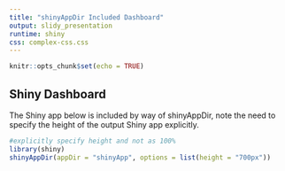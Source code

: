 ```yaml
---
title: "shinyAppDir Included Dashboard"
output: slidy_presentation
runtime: shiny
css: complex-css.css
---
```


```r
knitr::opts_chunk$set(echo = TRUE)
```

## Shiny Dashboard

The Shiny app below is included by way of shinyAppDir, note the need to specify the height of the output Shiny app explicitly.

```r
#explicitly specify height and not as 100%
library(shiny)
shinyAppDir(appDir = "shinyApp", options = list(height = "700px"))
```


